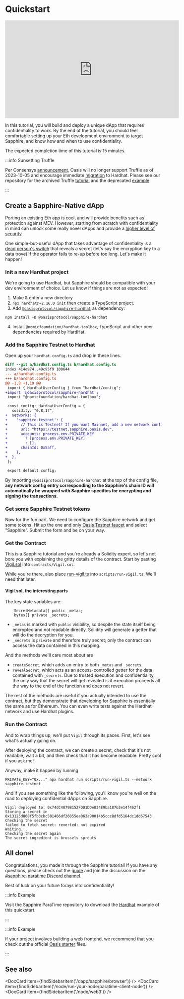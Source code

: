 
# Quickstart

<p style={{width: '100%'}}>
<iframe style={{margin: 'auto', display:'block'}} width="560" height="315" src="https://www.youtube.com/embed/LDLz06X_KNY?si=tS1-b1hncG6wo9oL" title="YouTube video player" frameborder="0" allow="accelerometer; autoplay; clipboard-write; encrypted-media; gyroscope; picture-in-picture" allowfullscreen></iframe>
</p>

In this tutorial, you will build and deploy a unique dApp that requires
confidentiality to work. By the end of the tutorial, you should feel
comfortable setting up your Eth development environment to target Sapphire,
and know how and when to use confidentiality.

The expected completion time of this tutorial is 15 minutes.

:::info Sunsetting Truffle

Per Consensys [announcement], Oasis will no longer support Truffle as of
2023-10-05 and encourage immediate [migration] to Hardhat. Please see our
repository for the archived Truffle [tutorial] and the deprecated [example].

:::

[announcement]: https://consensys.io/blog/consensys-announces-the-sunset-of-truffle-and-ganache-and-new-hardhat
[migration]: https://trufflesuite.com/docs/truffle/how-to/migrate-to-hardhat/
[tutorial]: https://github.com/oasisprotocol/docs/blob/2f4a1a3c217b82687ab9440bf051762ae369ed45/docs/dapp/sapphire/quickstart.mdx
[example]: https://github.com/oasisprotocol/sapphire-paratime/tree/3a85e42e6c1cc090c28a521cf7df6353aa8a30c8/examples/truffle


## Create a Sapphire-Native dApp

Porting an existing Eth app is cool, and will provide benefits such as
protection against MEV.
However, starting from scratch with confidentiality in mind can unlock some
really novel dApps and provide a [higher level of security].

One simple-but-useful dApp that takes advantage of confidentiality is a
[dead person's switch] that reveals a secret (let's say the encryption key to a
data trove) if the operator fails to re-up before too long.
Let's make it happen!

[higher level of security]: guide.mdx#writing-secure-dapps
[dead person's switch]: https://en.wikipedia.org/wiki/Dead_man%27s_switch

### Init a new Hardhat project

We're going to use Hardhat, but Sapphire should be compatible with your dev
environment of choice. Let us know if things are not as expected!

1. Make & enter a new directory
2. `npx hardhat@~2.16.0 init` then create a TypeScript project.
3. Add [`@oasisprotocol/sapphire-hardhat`] as dependency:

  ```shell npm2yarn
  npm install -D @oasisprotocol/sapphire-hardhat
  ```

4. Install `@nomicfoundation/hardhat-toolbox`, TypeScript and other peer
   dependencies required by HardHat.

### Add the Sapphire Testnet to Hardhat

Open up your `hardhat.config.ts` and drop in these lines.

```diff
diff --git a/hardhat.config.ts b/hardhat.config.ts
index 414e974..49c95f9 100644
--- a/hardhat.config.ts
+++ b/hardhat.config.ts
@@ -1,8 +1,19 @@
 import { HardhatUserConfig } from "hardhat/config";
+import '@oasisprotocol/sapphire-hardhat';
 import "@nomicfoundation/hardhat-toolbox";

 const config: HardhatUserConfig = {
   solidity: "0.8.17",
+  networks: {
+    'sapphire-testnet': {
+      // This is Testnet! If you want Mainnet, add a new network config item.
+      url: "https://testnet.sapphire.oasis.dev",
+      accounts: process.env.PRIVATE_KEY
+        ? [process.env.PRIVATE_KEY]
+        : [],
+      chainId: 0x5aff,
+    },
+  },
 };

 export default config;
```

By importing `@oasisprotocol/sapphire-hardhat` at the top of the config file,
**any network config entry corresponding to the Sapphire's chain ID will
automatically be wrapped with Sapphire specifics for encrypting and signing the
transactions**.

### Get some Sapphire Testnet tokens

Now for the fun part. We need to configure the Sapphire network and get some tokens.
Hit up the one and only [Oasis Testnet faucet] and select "Sapphire".
Submit the form and be on your way.

[Oasis Testnet faucet]: https://faucet.testnet.oasis.dev

### Get the Contract

This is a Sapphire tutorial and you're already a Solidity expert, so let's not
bore you with explaining the gritty details of the contract.
Start by pasting [Vigil.sol] into `contracts/Vigil.sol`.

While you're there, also place [run-vigil.ts] into `scripts/run-vigil.ts`.
We'll need that later.

[Vigil.sol]: https://github.com/oasisprotocol/sapphire-paratime/blob/main/examples/hardhat/contracts/Vigil.sol
[run-vigil.ts]: https://github.com/oasisprotocol/sapphire-paratime/blob/main/examples/hardhat/scripts/run-vigil.ts

#### Vigil.sol, the interesting parts

The key state variables are:

```solidity
    SecretMetadata[] public _metas;
    bytes[] private _secrets;
```

* `_metas` is marked with `public` visibility, so despite the state itself being
  encrypted and not readable directly, Solidity will generate a getter that will
  do the decryption for you.
* `_secrets` is `private` and therefore truly secret; only the contract can
  access the data contained in this mapping.

And the methods we'll care most about are

* `createSecret`, which adds an entry to both `_metas` and `_secrets`.
* `revealSecret`, which acts as an access-controlled getter for the data
  contained with `_secrets`. Due to trusted execution and confidentiality, the
  only way that the secret will get revealed is if execution proceeds all the
  way to the end of the function and does not revert.

The rest of the methods are useful if you actually intended to use the contract,
but they demonstrate that developing for Sapphire is essentially the same as for
Ethereum.
You can even write tests against the Hardhat network and use Hardhat plugins.

### Run the Contract

And to wrap things up, we'll put `Vigil` through its paces.
First, let's see what's actually going on.

After deploying the contract, we can create a secret, check that it's not
readable, wait a bit, and then check that it has become readable.
Pretty cool if you ask me!

Anyway, make it happen by running

```shell
PRIVATE_KEY="0x..." npx hardhat run scripts/run-vigil.ts --network sapphire-testnet
```

And if you see something like the following, you'll know you're well on the road
to deploying confidential dApps on Sapphire.

```
Vigil deployed to: 0x74dC4879B152FDD1DDe834E9ba187b3e14f462f1
Storing a secret in 0x13125d868f5fb3cbc501466df26055ea063a90014b5ccc8dfd5164dc1dd67543
Checking the secret
failed to fetch secret: reverted: not expired
Waiting...
Checking the secret again
The secret ingredient is brussels sprouts
```

## All done!

Congratulations, you made it through the Sapphire tutorial! If you have any
questions, please check out the [guide] and join the discussion on the
[#sapphire-paratime Discord channel][social-media].

Best of luck on your future forays into confidentiality!

:::info Example

Visit the Sapphire ParaTime repository to download the [Hardhat][hardhat-example]
example of this quickstart.

:::

:::info Example

If your project involves building a web frontend, we recommend that you check
out the official [Oasis starter] files.

[Oasis starter]: https://github.com/oasisprotocol/demo-starter

:::

## See also

<DocCard item={findSidebarItem('/dapp/sapphire/browser')} />
<DocCard item={findSidebarItem('/node/run-your-node/paratime-client-node')} />
<DocCard item={findSidebarItem('/node/web3')} />

[social-media]: ../../get-involved/README.md#social-media-channels
[guide]: guide.mdx
[hardhat-example]: https://github.com/oasisprotocol/sapphire-paratime/tree/main/examples/hardhat
[`@oasisprotocol/sapphire-hardhat`]: https://www.npmjs.com/package/@oasisprotocol/sapphire-hardhat
